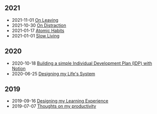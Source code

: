 <div class="tags">

## 2021

- <time class="date">2021-11-01</time> <span>[On Leaving](/on-leaving)</span>
- <time class="date">2021-10-30</time> <span>[On Distraction](/on-distraction)</span>
- <time class="date">2021-01-17</time> <span>[Atomic Habits](/bookshelf/atomic-habits)</span>
- <time class="date">2021-01-01</time> <span>[Slow Living](/slow-living)</span>

## 2020

- <time class="date">2020-10-18</time> <span>[Building a simple Individual Development Plan (IDP) with Notion](/building-an-individual-development-plan-with-notion)</span>
- <time class="date">2020-06-25</time> <span>[Designing my Life's System](/designing-my-lifes-system)</span>

## 2019

- <time class="date">2019-09-16</time> <span>[Designing my Learning Experience](/designing-my-learning-experience)</span>
- <time class="date">2019-07-07</time> <span>[Thoughts on my productivity](/thoughts-on-my-productivity)</span>

</div>
